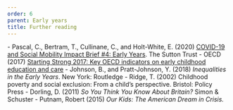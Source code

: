 ```yaml
---
order: 6
parent: Early years
title: Further reading
---
```


<FurtherReading>
  - Pascal, C., Bertram, T., Cullinane, C., and Holt-White, E. (2020) <a href="https://www.suttontrust.com/our-research/coronavirus-impacts-early-years/">COVID-19 and Social Mobility Impact Brief #4: Early Years</a>. The Sutton Trust
  - OECD (2017) <a href="https://www.oecd.org/education/starting-strong-2017-9789264276116-en.htm">Starting Strong 2017: Key OECD indicators on early childhood education and care</a>
  - Johnson, B., and Pratt-Johnson, Y. (2018) <i>Inequalities in the Early Years</i>. New York: Routledge
  - Ridge, T. (2002) Childhood poverty and social exclusion: From a child’s perspective. Bristol: Policy Press
  - Dorling, D. (2011) <i>So You Think You Know About Britain?</i> Simon & Schuster
  - Putnam, Robert (2015) <i>Our Kids: The American Dream in Crisis.</i>
</FurtherReading>
